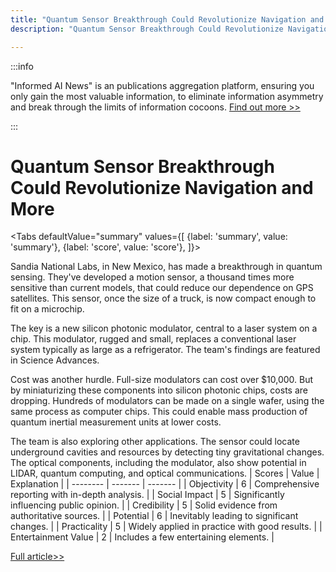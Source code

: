 ```yaml
---
title: "Quantum Sensor Breakthrough Could Revolutionize Navigation and More"
description: "Quantum Sensor Breakthrough Could Revolutionize Navigation and More"

---
```



:::info

"Informed AI News" is an publications aggregation platform, ensuring you only gain the most valuable information, to eliminate information asymmetry and break through the limits of information cocoons.  [Find out more >>](/)

:::

# Quantum Sensor Breakthrough Could Revolutionize Navigation and More


<Tabs
	defaultValue="summary"
	values={[
	{label: 'summary', value: 'summary'},
	{label: 'score', value: 'score'},
]}>
<TabItem value="summary">


Sandia National Labs, in New Mexico, has made a breakthrough in quantum sensing. They've developed a motion sensor, a thousand times more sensitive than current models, that could reduce our dependence on GPS satellites. This sensor, once the size of a truck, is now compact enough to fit on a microchip.

The key is a new silicon photonic modulator, central to a laser system on a chip. This modulator, rugged and small, replaces a conventional laser system typically as large as a refrigerator. The team's findings are featured in Science Advances.

Cost was another hurdle. Full-size modulators can cost over $10,000. But by miniaturizing these components into silicon photonic chips, costs are dropping. Hundreds of modulators can be made on a single wafer, using the same process as computer chips. This could enable mass production of quantum inertial measurement units at lower costs.

The team is also exploring other applications. The sensor could locate underground cavities and resources by detecting tiny gravitational changes. The optical components, including the modulator, also show potential in LIDAR, quantum computing, and optical communications.
</TabItem>
<TabItem value="score">
	| Scores     | Value   | Explanation |
	| -------- | ------- | ------- |
	| Objectivity  | 6    | Comprehensive reporting with in-depth analysis.    |
	| Social Impact | 5     | Significantly influencing public opinion.    |
	| Credibility    | 5    | Solid evidence from authoritative sources.    |
	| Potential    | 6    | Inevitably leading to significant changes.    |
	| Practicality    | 5    | Widely applied in practice with good results.    |
	| Entertainment Value    | 2    | Includes a few entertaining elements.    |
</TabItem>
</Tabs>

[Full article>>](https://science.slashdot.org/story/24/08/26/0119238/a-revolutionary-quantum-compass-could-soon-make-gps-free-navigation-a-reality?utm_source=rss1.0mainlinkanon&utm_medium=feed)

